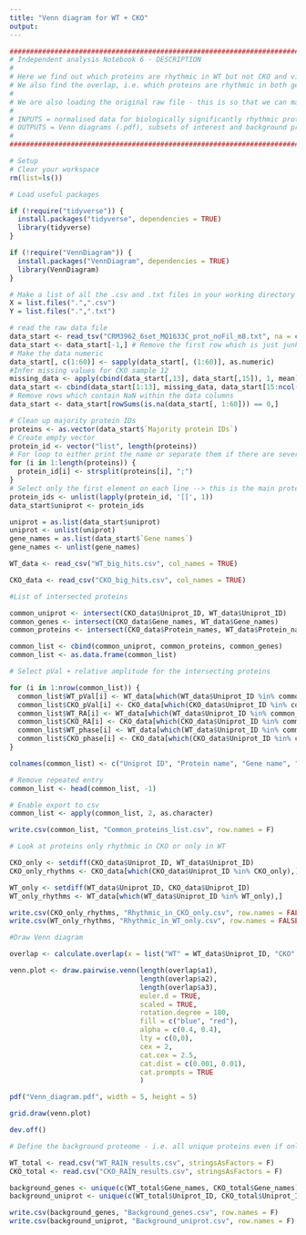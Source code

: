 ```yaml
---
title: "Venn diagram for WT + CKO"
output: 
---
```


```r
#######################################################################################################################################
# Independent analysis Notebook 6 - DESCRIPTION
#
# Here we find out which proteins are rhythmic in WT but not CKO and vice versa. 
# We also find the overlap, i.e. which proteins are rhythmic in both genotypes.
#
# We are also loading the original raw file - this is so that we can make a background list, i.e. all proteins present in the experiment, even if they are only found in one genotype.
#
# INPUTS = normalised data for biologically significantly rhythmic proteins (.csv), raw data file from Perseus (.txt)
# OUTPUTS = Venn diagrams (.pdf), subsets of interest and background proteome (.csv)
# 
#######################################################################################################################################
```

```r
# Setup
# Clear your workspace
rm(list=ls())

# Load useful packages

if (!require("tidyverse")) {
  install.packages("tidyverse", dependencies = TRUE)
  library(tidyverse)
} 

if (!require("VennDiagram")) {
  install.packages("VennDiagram", dependencies = TRUE)
  library(VennDiagram)
} 

# Make a list of all the .csv and .txt files in your working directory just so you can see what's going on
X = list.files(".",".csv")
Y = list.files(".",".txt")

# read the raw data file
data_start <- read_tsv("CRM3962_6set_MQ1633C_prot_noFil_m8.txt", na = c("NaN"), quoted_na = TRUE)
data_start <- data_start[-1,] # Remove the first row which is just junk
# Make the data numeric
data_start[, c(1:60)] <- sapply(data_start[, (1:60)], as.numeric)
#Infer missing values for CKO sample 12
missing_data <- apply(cbind(data_start[,13], data_start[,15]), 1, mean)
data_start <- cbind(data_start[1:13], missing_data, data_start[15:ncol(data_start)])
# Remove rows which contain NaN within the data columns
data_start <- data_start[rowSums(is.na(data_start[, 1:60])) == 0,]

# Clean up majority protein IDs
proteins <- as.vector(data_start$`Majority protein IDs`)
# Create empty vector
protein_id <- vector("list", length(proteins))
# For loop to either print the name or separate them if there are several in one line
for (i in 1:length(proteins)) {
  protein_id[i] <- strsplit(proteins[i], ";")
}
# Select only the first element on each line --> this is the main protein for each line then attach it to the first column of the total proteome dataframe
protein_ids <- unlist(lapply(protein_id, '[[', 1))
data_start$uniprot <- protein_ids

uniprot = as.list(data_start$uniprot)
uniprot <- unlist(uniprot)
gene_names = as.list(data_start$`Gene names`)
gene_names <- unlist(gene_names)

WT_data <- read_csv("WT_big_hits.csv", col_names = TRUE)

CKO_data <- read_csv("CKO_big_hits.csv", col_names = TRUE)

```

```r
#List of intersected proteins

common_uniprot <- intersect(CKO_data$Uniprot_ID, WT_data$Uniprot_ID)
common_genes <- intersect(CKO_data$Gene_names, WT_data$Gene_names)
common_proteins <- intersect(CKO_data$Protein_names, WT_data$Protein_names)

common_list <- cbind(common_uniprot, common_proteins, common_genes)
common_list <- as.data.frame(common_list)

# Select pVal + relative amplitude for the intersecting proteins

for (i in 1:nrow(common_list)) {
  common_list$WT_pVal[i] <- WT_data[which(WT_data$Uniprot_ID %in% common_list$common_uniprot[i]), 4]
  common_list$CKO_pVal[i] <- CKO_data[which(CKO_data$Uniprot_ID %in% common_list$common_uniprot[i]), 4]
  common_list$WT_RA[i] <- WT_data[which(WT_data$Uniprot_ID %in% common_list$common_uniprot[i]), 5]
  common_list$CKO_RA[i] <- CKO_data[which(CKO_data$Uniprot_ID %in% common_list$common_uniprot[i]), 5]
  common_list$WT_phase[i] <- WT_data[which(WT_data$Uniprot_ID %in% common_list$common_uniprot[i]), 6]
  common_list$CKO_phase[i] <- CKO_data[which(CKO_data$Uniprot_ID %in% common_list$common_uniprot[i]), 6]
}

colnames(common_list) <- c("Uniprot ID", "Protein name", "Gene name", "WT pVal", "CKO pVal", "WT Relative Amplitude", "CKO Relative Amplitude", "WT phase", "CKO phase")

# Remove repeated entry
common_list <- head(common_list, -1)

# Enable export to csv
common_list <- apply(common_list, 2, as.character)

write.csv(common_list, "Common_proteins_list.csv", row.names = F)
```


```r
# Look at proteins only rhythmic in CKO or only in WT

CKO_only <- setdiff(CKO_data$Uniprot_ID, WT_data$Uniprot_ID)
CKO_only_rhythms <- CKO_data[which(CKO_data$Uniprot_ID %in% CKO_only),]

WT_only <- setdiff(WT_data$Uniprot_ID, CKO_data$Uniprot_ID)
WT_only_rhythms <- WT_data[which(WT_data$Uniprot_ID %in% WT_only),]

write.csv(CKO_only_rhythms, "Rhythmic_in_CKO_only.csv", row.names = FALSE)
write.csv(WT_only_rhythms, "Rhythmic_in_WT_only.csv", row.names = FALSE)

```

```r
#Draw Venn diagram

overlap <- calculate.overlap(x = list("WT" = WT_data$Uniprot_ID, "CKO" = CKO_data$Uniprot_ID)) #calculate overlap to pass into venn diagram function

venn.plot <- draw.pairwise.venn(length(overlap$a1), 
                                length(overlap$a2), 
                                length(overlap$a3), 
                                euler.d = TRUE, 
                                scaled = TRUE,
                                rotation.degree = 180,
                                fill = c("blue", "red"), 
                                alpha = c(0.4, 0.4),
                                lty = c(0,0), 
                                cex = 2,
                                cat.cex = 2.5, 
                                cat.dist = c(0.001, 0.01),
                                cat.prompts = TRUE
                                )

pdf("Venn_diagram.pdf", width = 5, height = 5)

grid.draw(venn.plot)

dev.off()

```

```r
# Define the background proteome - i.e. all unique proteins even if only present in one genotype

WT_total <- read.csv("WT_RAIN_results.csv", stringsAsFactors = F)
CKO_total <- read.csv("CKO_RAIN_results.csv", stringsAsFactors = F)

background_genes <- unique(c(WT_total$Gene_names, CKO_total$Gene_names))
background_uniprot <- unique(c(WT_total$Uniprot_ID, CKO_total$Uniprot_ID))

write.csv(background_genes, "Background_genes.csv", row.names = F)
write.csv(background_uniprot, "Background_uniprot.csv", row.names = F)
```

